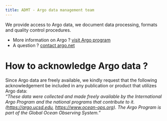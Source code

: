```yaml
---
title: ADMT - Argo data management team
---
```

We provide access to Argo data, we document data processing, formats and quality control procedures.

- More information on Argo ? [visit Argo program](https://argo.ucsd.edu/){target="_blank"}<br>
- A question ? [contact argo.net](mailto:support@argo.net)<br>


# How to acknowledge Argo data ?
Since Argo data are freely available, we kindly request that the following acknowledgement be included in any publication or product that utilizes Argo data:  
*"These data were collected and made freely available by the International Argo Program and the national programs that contribute to it. ([https://argo.ucsd.edu](https://argo.ucsd.edu), [https://www.ocean-ops.org](https://www.ocean-ops.org)). The Argo Program is part of the Global Ocean Observing System."*

